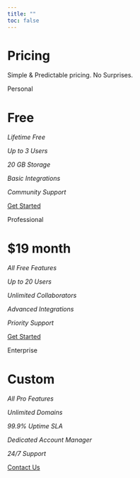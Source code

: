 ```yaml
---
title: ""
toc: false
---
```

# Pricing

Simple & Predictable pricing. No Surprises. 

::: {layout-ncol=3}


::: { .card }
<p>Personal</p>
<h1>Free</h1>

<i class="bi bi-check2-circle">Lifetime Free</i>

<i class="bi bi-check2-circle">Up to 3 Users</i>

<i class="bi bi-check2-circle">20 GB Storage</i>

<i class="bi bi-check2-circle">Basic Integrations</i>

<i class="bi bi-check2-circle">Community Support</i>

[Get Started](){.btn .btn-outline-primary .btn role="button"}
:::


::: { .card }
<p>Professional</p>
<h1>$19 month</h1>
<i class="bi bi-check2-circle">All Free Features</i>

<i class="bi bi-check2-circle">Up to 20 Users</i>

<i class="bi bi-check2-circle">Unlimited Collaborators</i>

<i class="bi bi-check2-circle">Advanced Integrations</i>

<i class="bi bi-check2-circle">Priority Support</i>

[Get Started](){.btn .btn-outline-primary .btn role="button"}
:::


::: { .card }
<p>Enterprise</p>
<h1>Custom</h1>

<i class="bi bi-check2-circle">All Pro Features</i>

<i class="bi bi-check2-circle">Unlimited Domains</i>

<i class="bi bi-check2-circle">99.9% Uptime SLA</i>

<i class="bi bi-check2-circle">Dedicated Account Manager</i>

<i class="bi bi-check2-circle">24/7 Support</i>

[Contact Us](){.btn .btn-outline-primary .btn role="button"}
:::



:::
